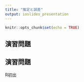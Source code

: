 ```yaml
---
title: "推定と誤差"
output: ioslides_presentation
---
```


```r
knitr::opts_chunk$set(echo = TRUE)
```

<!--
目的
- 
- 
- 
-->

## 演習問題

## 演習問題

R初出

